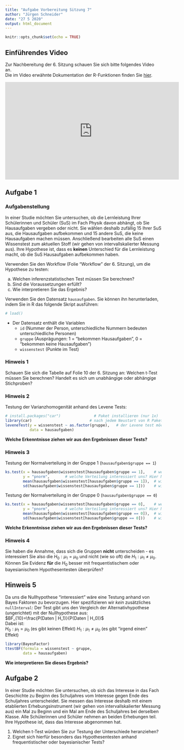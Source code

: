 ```yaml
---
title: "Aufgabe Vorbereitung Sitzung 7"
author: "Jürgen Schneider"
date: "27 5 2020"
output: html_document
---
```


```r
knitr::opts_chunk$set(echo = TRUE)
```

## Einführendes Video

Zur Nachbereitung der 6. Sitzung schauen Sie sich bitte folgendes Video an.  
Die im Video erwähnte Dokumentation der R-Funktionen finden Sie [hier](https://shiny.jschn.org/qda-ss2020/r-funktionen.Rmd).

<iframe width="560" height="315" src="https://www.youtube.com/embed/CKimCBSR3y8" frameborder="0" allow="accelerometer; autoplay; encrypted-media; gyroscope; picture-in-picture" allowfullscreen></iframe>


## Aufgabe 1 {.tabset}

### Aufgabenstellung

In einer Studie möchten Sie untersuchen, ob die Lernleistung Ihrer Schülerinnen und Schüler (SuS) im Fach Physik davon abhängt, ob Sie Hausaufgaben vergeben oder nicht. Sie wählen deshalb zufällig 15 Ihrer SuS aus, die Hausaufgaben aufbekommen und 15 andere SuS, die keine Hausaufgaben machen müssen. Anschließend bearbeiten alle SuS einen Wissenstest zum aktuellen Stoff (wir gehen von intervallskalierter Messung aus). Ihre Hypothese ist, dass es __keinen__ Unterschied für die Lernleistung macht, ob die SuS Hausaufgaben aufbekommen haben.

Verwenden Sie den Workflow (Folie "Workflow" der 6. Sitzung), um die Hypothese zu testen:

   (a) Welchen inferenzstatistischen Test müssen Sie berechnen?
   (b) Sind die Voraussetzungen erfüllt?
   (c) Wie interpretieren Sie das Ergebnis?

Verwenden Sie den Datensatz `hausaufgaben`. Sie können ihn herunterladen, indem Sie in R das folgende Skript ausführen:
```r
# load()
```

* Der Datensatz enthält die Variablen 
   - `id` (Nummer der Person, unterschiedliche Nummern bedeuten unterschiedliche Personen)
   - `gruppe` (Ausprägungen: 1 = "bekommen Hausaufgaben", 0 = "bekommen keine Hausaufgaben")
   - `wissenstest` (Punkte im Test)


### Hinweis 1

Schauen Sie sich die Tabelle auf Folie 10 der 6. Sitzung an: Welchen t-Test müssen Sie berechnen? Handelt es sich um unabhängige oder abhängige Stichproben?

### Hinweis 2
Testung der Varianzhomogenität anhand des Levene Tests:
```r
# install.packages("car")               # Paket installieren (nur 1x)
library(car)                          # nach jedem Neustart von R Paket laden
leveneTest(y = wissenstest ~ as.factor(gruppe),   # der Levene test möchte, dass gruppe hier als Faktor definiert wird
           data = hausaufgaben)
```

__Welche Erkenntnisse ziehen wir aus den Ergebnissen dieser Tests?__

### Hinweis 3
Testung der Normalverteilung in der Gruppe 1 (`hausaufgaben$gruppe == 1`)
```r
ks.test(x = hausaufgaben$wissenstest[hausaufgaben$gruppe == 1],    # welche Variable soll getestet werden?
        y = "pnorm",       # welche Verteilung interessiert uns? Hier Normalverteilung: "pnorm"
        mean(hausaufgaben$wissenstest[hausaufgaben$gruppe == 1]),  # wie ist der Mittelwert der Variable?
        sd(hausaufgaben$wissenstest[hausaufgaben$gruppe == 1]))    # wie ist die Standardabweichung der Variable?
```

Testung der Normalverteilung in der Gruppe 0 (`hausaufgaben$gruppe == 0`)
```r
ks.test(x = hausaufgaben$wissenstest[hausaufgaben$gruppe == 0],    # welche Variable soll getestet werden?
        y = "pnorm",       # welche Verteilung interessiert uns? Hier Normalverteilung: "pnorm"
        mean(hausaufgaben$wissenstest[hausaufgaben$gruppe == 0]),  # wie ist der Mittelwert der Variable?
        sd(hausaufgaben$wissenstest[hausaufgaben$gruppe == 0]))    # wie ist die Standardabweichung der Variable?
```

__Welche Erkenntnisse ziehen wir aus den Ergebnissen dieser Tests?__

### Hinweis 4  
Sie haben die Annahme, dass sich die Gruppen __nicht__ unterscheiden - es interessiert Sie also die $H_0: \mu_1 = \mu_0$ und nicht (wie so oft) die $H_1: \mu_1 \neq \mu_0$. Können Sie Evidenz __für__ die $H_0$ besser mit frequentistischem oder bayesianischem Hypothesentesten überprüfen?

## Hinweis 5
Da uns die Nullhypothese "interessiert" wäre eine Testung anhand von Bayes Faktoren zu bevorzugen. Hier spezifizieren wir _kein_ zusätzliches `nullInterval`: Der Test gibt uns den Vergleich der Alternativhypothese (ungerichtet) mit der Nullhypothese aus:  
$BF_{10}=\frac{P(Daten | H_1)}{P(Daten | H_0)}$  
Dabei ist:  
$H_0: \mu_1 = \mu_0$ (es gibt keinen Effekt)
$H_1: \mu_1 \neq \mu_0$ (es gibt "irgend einen" Effekt)

```r
library(BayesFactor)
ttestBF(formula = wissenstest ~ gruppe,
        data = hausaufgaben)
```

__Wie interpretieren Sie dieses Ergebnis?__


## Aufgabe 2

In einer Studie möchten Sie untersuchen, ob sich das Interesse in das Fach Geschichte zu Beginn des Schuljahres vom Interesse gegen Ende des Schuljahres unterscheidet. Sie messen das Interesse deshalb mit einem etablierten Erhebungsinstrument (wir gehen von intervallskalierter Messung aus) ein Mal zu Beginn und ein Mal am Ende des Schuljahres bei derselben Klasse. Alle Schülerinnen und Schüler nehmen an beiden Erhebungen teil. Ihre Hypothese ist, dass das Interesse abgenommen hat.

1. Welchen t-Test würden Sie zur Testung der Unterschiede heranziehen?
2. Eignet sich hierfür besonders das Hypothesentesten anhand frequentistischer oder bayesianischer Tests?